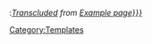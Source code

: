 <includeonly>:''[[wikipedia:mw:Transclusion|Transcluded]] from [[{{{1|Example page}}}]]''</includeonly><noinclude>

[[Category:Templates]]
</noinclude>